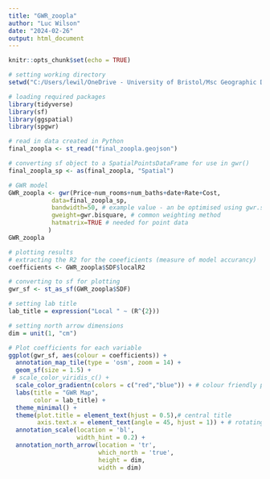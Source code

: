 ---
title: "GWR_zoopla"
author: "Luc Wilson"
date: "2024-02-26"
output: html_document
---

```{r setup, include=FALSE}
knitr::opts_chunk$set(echo = TRUE)

# setting working directory
setwd("C:/Users/lewil/OneDrive - University of Bristol/Msc Geographic Data Science & Spatial Analytics/Mapping and Modelling in R/Assessment1")
```

```{r, message=FALSE}
# loading required packages
library(tidyverse)
library(sf) 
library(ggspatial)
library(spgwr)
```

```{r}
# read in data created in Python
final_zoopla <- st_read("final_zoopla.geojson")
```

```{r}
# converting sf object to a SpatialPointsDataFrame for use in gwr()
final_zoopla_sp <- as(final_zoopla, "Spatial")
```

```{r}
# GWR model
GWR_zoopla <- gwr(Price~num_rooms+num_baths+date+Rate+Cost, 
            data=final_zoopla_sp,
            bandwidth=50, # example value - an be optimised using gwr.sel
            gweight=gwr.bisquare, # common weighting method
            hatmatrix=TRUE # needed for point data
           )
GWR_zoopla
```

```{r, fig.align='center'}
# plotting results
# extracting the R2 for the coeeficients (measure of model accurancy)
coefficients <- GWR_zoopla$SDF$localR2

# converting to sf for plotting
gwr_sf <- st_as_sf(GWR_zoopla$SDF)

# setting lab title
lab_title = expression("Local " ~ (R^{2}))

# setting north arrow dimensions
dim = unit(1, "cm")

# Plot coefficients for each variable
ggplot(gwr_sf, aes(colour = coefficients)) +
  annotation_map_tile(type = 'osm', zoom = 14) +
  geom_sf(size = 1.5) +
 # scale_color_viridis_c() +
  scale_color_gradientn(colors = c("red","blue")) + # colour friendly palette
  labs(title = "GWR Map",
       color = lab_title) +
  theme_minimal() +
  theme(plot.title = element_text(hjust = 0.5),# central title
        axis.text.x = element_text(angle = 45, hjust = 1)) + # rotating x coord labels to not overlap
  annotation_scale(location = 'bl', 
                   width_hint = 0.2) + 
  annotation_north_arrow(location = 'tr', 
                         which_north = 'true', 
                         height = dim,
                         width = dim)
```


